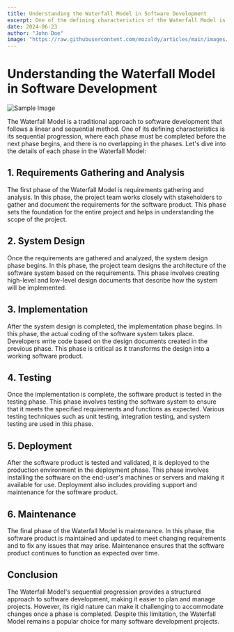 ```yaml
---
title: Understanding the Waterfall Model in Software Development
excerpt: One of the defining characteristics of the Waterfall Model is its sequential progression through distinct phases. 
date: 2024-06-23
author: "John Doe"
image: "https://raw.githubusercontent.com/mozaldy/articles/main/images/article6.jpeg"
---
```


# Understanding the Waterfall Model in Software Development

![Sample Image](https://raw.githubusercontent.com/mozaldy/articles/main/images/article6.jpeg "Sample Image")

The Waterfall Model is a traditional approach to software development that follows a linear and sequential method. One of its defining characteristics is its sequential progression, where each phase must be completed before the next phase begins, and there is no overlapping in the phases. Let's dive into the details of each phase in the Waterfall Model:

## 1. Requirements Gathering and Analysis

The first phase of the Waterfall Model is requirements gathering and analysis. In this phase, the project team works closely with stakeholders to gather and document the requirements for the software product. This phase sets the foundation for the entire project and helps in understanding the scope of the project.

## 2. System Design

Once the requirements are gathered and analyzed, the system design phase begins. In this phase, the project team designs the architecture of the software system based on the requirements. This phase involves creating high-level and low-level design documents that describe how the system will be implemented.

## 3. Implementation

After the system design is completed, the implementation phase begins. In this phase, the actual coding of the software system takes place. Developers write code based on the design documents created in the previous phase. This phase is critical as it transforms the design into a working software product.

## 4. Testing

Once the implementation is complete, the software product is tested in the testing phase. This phase involves testing the software system to ensure that it meets the specified requirements and functions as expected. Various testing techniques such as unit testing, integration testing, and system testing are used in this phase.

## 5. Deployment

After the software product is tested and validated, it is deployed to the production environment in the deployment phase. This phase involves installing the software on the end-user's machines or servers and making it available for use. Deployment also includes providing support and maintenance for the software product.

## 6. Maintenance

The final phase of the Waterfall Model is maintenance. In this phase, the software product is maintained and updated to meet changing requirements and to fix any issues that may arise. Maintenance ensures that the software product continues to function as expected over time.

## Conclusion

The Waterfall Model's sequential progression provides a structured approach to software development, making it easier to plan and manage projects. However, its rigid nature can make it challenging to accommodate changes once a phase is completed. Despite this limitation, the Waterfall Model remains a popular choice for many software development projects.
